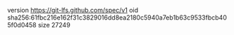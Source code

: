 version https://git-lfs.github.com/spec/v1
oid sha256:61fbc216e162f31c3829016dd8ea2180c5940a7eb1b63c9533fbcb405f0d0458
size 27249
